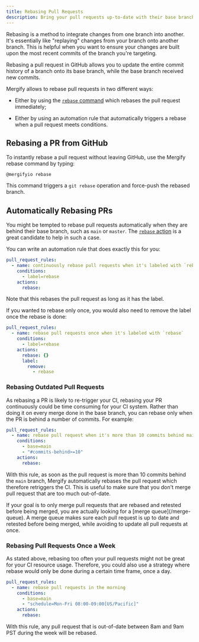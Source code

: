 ```yaml
---
title: Rebasing Pull Requests
description: Bring your pull requests up-to-date with their base branch automatically.
---
```



Rebasing is a method to integrate changes from one branch into another. It's
essentially like "replaying" changes from your branch onto another branch. This
is helpful when you want to ensure your changes are built upon the most recent
commits of the branch you're targeting.

Rebasing a pull request in GitHub allows you to update the entire commit
history of a branch onto its base branch, while the base branch received new
commits.

Mergify allows to rebase pull requests in two different ways:

- Either by using the [`rebase` command](/commands/rebase) which rebases the
  pull request immediately;

- Either by using an automation rule that automatically triggers a rebase
  when a pull request meets conditions.

## Rebasing a PR from GitHub

To instantly rebase a pull request without leaving GitHub, use the Mergify
rebase command by typing:

```text
@mergifyio rebase
```

<Screenshot src={rebaseScreenshot} />

This command triggers a `git rebase` operation and force-push the rebased
branch.


<RebaseAdvantage />

## Automatically Rebasing PRs

You might be tempted to rebase pull requests automatically when they are behind
their base branch, such as `main` or `master`. The [`rebase`
action](/workflow/actions/rebase) is a great candidate to help in such a case.

You can write an automation rule that does exactly this for you:

```yaml
pull_request_rules:
  - name: continuously rebase pull requests when it's labeled with `rebase`
    conditions:
      - label=rebase
    actions:
      rebase:
```

Note that this rebases the pull request as long as it has the label.

If you wanted to rebase only once, you would also need to remove the label once
the rebase is done:

```yaml
pull_request_rules:
  - name: rebase pull requests once when it's labeled with `rebase`
    conditions:
      - label=rebase
    actions:
      rebase: {}
      label:
        remove:
          - rebase
```

### Rebasing Outdated Pull Requests

As rebasing a PR is likely to re-trigger your CI, rebasing your PR continuously
could be time consuming for your CI system. Rather than doing it on every merge
done in the base branch, you can rebase only when the PR is behind a number of
commits. For example:

```yaml
pull_request_rules:
  - name: rebase pull request when it's more than 10 commits behind main
    conditions:
      - base=main
      - "#commits-behind>=10"
    actions:
      rebase:
```

With this rule, as soon as the pull request is more than 10 commits behind the
`main` branch, Mergify automatically rebases the pull request which therefore
retriggers the CI. This is useful to make sure that you don't merge pull
request that are too much out-of-date.

<Warning>
  If your goal is to only merge pull requests that are rebased and retested
  before being merged, you are actually looking for a [merge
  queue](/merge-queue). A merge queue makes sure each pull request is up to
  date and retested before being merged, while avoiding to update all pull
  requests at once.
</Warning>

### Rebasing Pull Requests Once a Week

As stated above, rebasing too often your pull requests might not be great for
your CI resource usage. Therefore, you could also use a strategy where rebase
would only be done during a certain time frame, once a day.

```yaml
pull_request_rules:
  - name: rebase pull requests in the morning
    conditions:
      - base=main
      - "schedule=Mon-Fri 08:00-09:00[US/Pacific]"
    actions:
      rebase:
```

With this rule, any pull request that is out-of-date between 8am and 9am PST
during the week will be rebased.
